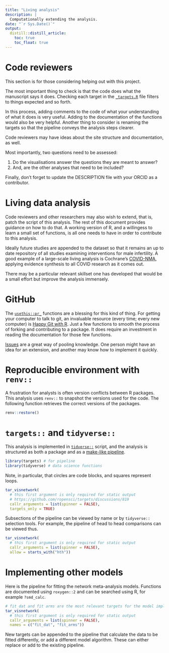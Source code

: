 ```yaml
---
title: "Living analysis"
description: |
  Computationally extending the analysis. 
date: "`r Sys.Date()`"
output: 
  distill::distill_article:
    toc: true
    toc_float: true
---
```


# Code reviewers

This section is for those considering helping out with this project. 

The most important thing to check is that the code does what the manuscript says it does. Checking each target in the [`_targets.R`](https://github.com/softloud/spunk/blob/main/_targets.R) file filters to things expected and so forth. 

In this process, adding comments to the code of what your understanding of what it does is very useful. Adding to the documentation of the functions would also be very helpful. Another thing to consider is renaming the targets so that the pipeline conveys the analysis steps clearer. 

Code reviewers may have ideas about the site structure and documentation, as well. 

Most importantly, two questions need to be assessed:

1. Do the visualisations answer the questions they are meant to answer?
2. And, are the other analyses that need to be included?

Finally, don't forget to update the DESCRIPTION file with your ORCID as a contributor. 

# Living data analysis 

Code reviewers and other researchers may also wish to extend, that is, patch the script of this analysis. The rest of this document provides guidance on how to do that. A working version of R, and a willingess to learn a small set of functions, is all one needs to have in order to contribute to this analysis.  

Ideally future studies are appended to the dataset so that it remains an up to date repository of all studies examining interventions for male infertility. A good example of a large-scale living analysis is Cochrane's [COVID-NMA](https://covid-nma.com/), applying evidence synthesis to all COVID research as it comes out.

There may be a particular relevant skillset one has developed that would be a small effort but improve the analysis immensely. 

# GitHub

The [`usethis::pr_`](https://usethis.r-lib.org/articles/pr-functions.html) functions are a blessing for this kind of thing. For getting your computer to talk to git, an invaluable resource (every time; every new computer) is [Happy Git with R](https://happygitwithr.com/resources.html).  Just a few functions to smooth the process of forking and contributing to a package. It does require an investment in reading the documentation for those few functions.

[Issues](https://github.com/softloud/spunk/issues) are a great way of pooling knowledge. One person might have an idea for an extension, and another may know how to implement it quickly. 

# Reproducible environment with `renv::`

A frustration for analysts is often version conflicts between R packages. This analysis uses `renv::` to snapshot the versions used for the code. The following function retrieves the correct versions of the packages.

```r
renv::restore()
```


# `targets::` and `tidyverse::`

This analysis is implemented in [`tidverse::`](https://r4ds.had.co.nz/) script, and the analysis is structured as both a package and as a [make-like pipeline](https://books.ropensci.org/targets). 

```r
library(targets) # for pipeline
library(tidyverse) # data science functions

```

Note, in particular, that circles are code blocks, and squares represent loops.

```r
tar_visnetwork(
  # this first argument is only required for static output
  # https://github.com/ropensci/targets/discussions/819
  callr_arguments = list(spinner = FALSE), 
  targets_only = TRUE)
```

Subsections of the pipeline can be viewed by name or by `tidyverse::` selection tools. For example, the pipeline of head to head comparisons can be viewed thus.

```r
tar_visnetwork(
  # this first argument is only required for static output
  callr_arguments = list(spinner = FALSE), 
  allow = starts_with("hth"))
```

# Implementing other models

Here is the pipeline for fitting the network meta-analysis models. Functions are documented using `roxygen::2` and can be searched using R, for example `?smd_calc`.

```r
# fit dat and fit arms are the most relevant targets for the model implementation
tar_visnetwork(
  # this first argument is only required for static output
  callr_arguments = list(spinner = FALSE),
  names = c("fit_dat", "fit_arms"))

```

New targets can be appended to the pipeline that calculate the data to be fitted differently, or add a different model algorithm. These can either replace or add to the existing pipeline.
